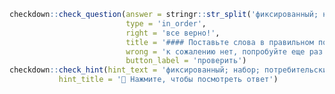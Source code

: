 
```r
checkdown::check_question(answer = stringr::str_split('фиксированный; набор; потребительских; товаров', '; ') |> unlist(), 
                          type = 'in_order',
                          right = 'все верно!',
                          title = '#### Поставьте слова в правильном порядке:',
                          wrong = 'к сожалению нет, попробуйте еще раз...',
                          button_label = 'проверить')
checkdown::check_hint(hint_text = 'фиксированный; набор; потребительских; товаров',
           hint_title = '🔎 Нажмите, чтобы посмотреть ответ')
```
